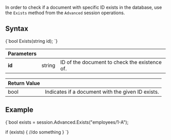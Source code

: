 
In order to check if a document with specific ID exists in the database, use the `Exists` method from the `Advanced` session operations.

## Syntax

<TabItem value="exists_1" label="exists_1">
<CodeBlock language="csharp">
{`bool Exists(string id);
`}
</CodeBlock>
</TabItem>

| Parameters | | |
| ---------- | ---------- | ----- |
| **id** | string | ID of the document to check the existence of. |

| Return Value | |
| ------------- | ----- |
| bool | Indicates if a document with the given ID exists. |

## Example

<TabItem value="exists_2" label="exists_2">
<CodeBlock language="csharp">
{`bool exists = session.Advanced.Exists("employees/1-A");

if (exists)
\{
    //do something
\}
`}
</CodeBlock>
</TabItem>


